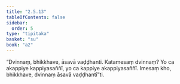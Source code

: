 ```yaml
---
title: "2.5.13"
tableOfContents: false
sidebar:
  order: 5
type: "tipitaka"
basket: "su"
book: "a2"
---
```



<DynamicBreadcrumb />

<Division number="111" book="a2" bookNo="15" page="84">

<Paragraph number="194" book="a2">
“Dvinnaṃ, bhikkhave, āsavā vaḍḍhanti. Katamesaṃ dvinnaṃ? Yo ca akappiye kappiyasaññī, yo ca kappiye akappiyasaññī. Imesaṃ kho, bhikkhave, dvinnaṃ āsavā vaḍḍhantī”ti.
</Paragraph>
</Division>